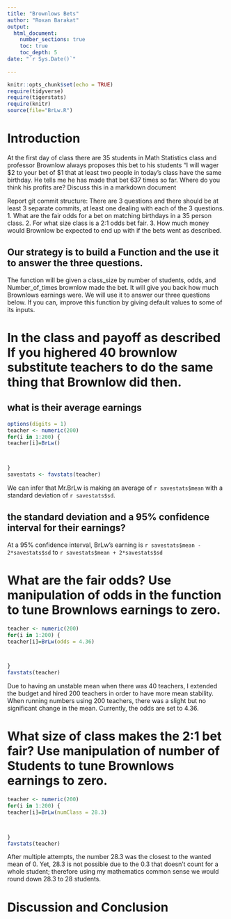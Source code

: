 ```yaml
---
title: "Brownlows Bets"
author: "Roxan Barakat"
output: 
  html_document:
    number_sections: true
    toc: true
    toc_depth: 5
date: "`r Sys.Date()`"    
    
---
```

```r
knitr::opts_chunk$set(echo = TRUE)
require(tidyverse)
require(tigerstats)
require(knitr)
source(file="BrLw.R")
```


<!-- We recommend you use git branches -- create a separate branch for each major section i.e. Introduction, Methods, Results, Inferential Results, and Discussion and Conclusions - leave the YAML block untouched until the final merge where you put in your own name !-->

# Introduction

<!--In this section you explain what you are trying to show.  Where did the data come from?  What is the research or other question you are trying to answer?!-->

 At the first day of class there are 35 students in Math Statistics class and professor Brownlow always proposes this bet to his students "I will wager $2 to your bet of $1 that at least two people in today's class have  the same birthday.  He tells me he has made that bet 637 times so far. Where do you think his profits are? Discuss this in a markdown document
 
Report git commit structure:
There are 3 questions and there should be at least 3 separate commits, at least one dealing with each of the 3 questions.
1. What are the fair odds for a bet on matching birthdays in a 35 person class.
2. For what size class is a 2:1 odds bet fair.
3. How much money would Brownlow be expected to end up with if the bets went as described.

## Our strategy is to build a Function and the use it to answer the three questions. 

The function will be given a class_size by number of students, odds, and Number_of_times brownlow made the bet.  It will give you back how much Brownlows earnings were. We will use it to answer our three questions below. If you can, improve this function by giving default values to some of its inputs. 

# In the class and payoff as described  If you highered 40 brownlow substitute teachers to do the same thing that Brownlow did then.


## what is their average earnings

```r
options(digits = 1)
teacher <- numeric(200)
for(i in 1:200) {
teacher[i]=BrLw()



}
savestats <- favstats(teacher) 

```

We can infer that Mr.BrLw is making an average of `r savestats$mean` with a standard deviation of `r savestats$sd`. 

## the standard deviation and a 95% confidence interval for their earnings?
At a 95% confidence interval, BrLw's earning is `r savestats$mean - 2*savestats$sd` to `r savestats$mean + 2*savestats$sd`

  
<!--Explain and display your method of coming up with a 95% confidence interval of  professor Brownlows winnings (or losings)-->

# What are the fair odds? Use manipulation of odds in the function to tune Brownlows earnings to zero. 

```r
teacher <- numeric(200)
for(i in 1:200) {
teacher[i]=BrLw(odds = 4.36)



}
favstats(teacher)

```

Due to having an unstable mean when there was 40 teachers, I extended the budget and hired 200 teachers in order to have more mean stability. When running numbers using 200 teachers, there was a slight but no significant change in the mean. Currently, the odds are set to 4.36.


<!--Decide on your methods:  In this section explain the approach you will take to attack the issue --- how will you decide on a likely estimate of professor Brownlow's earnings or losses after 637 bets. Also explain how you construct a 95% confidence interval about your estimate of his winnings !-->




# What size of class makes the 2:1 bet fair?  Use manipulation of number of Students to tune Brownlows earnings to zero.

<!--Explain and display the results of your method of coming up with the estimate of professor Brownlows betting profits!-->

```r
teacher <- numeric(200)
for(i in 1:200) {
teacher[i]=BrLw(numClass = 28.3)



}
favstats(teacher)

```

After multiple attempts, the number 28.3 was the closest to the wanted mean of 0. Yet, 28.3 is not possible due to the 0.3 that doesn't count for a whole student; therefore using my mathematics common sense we would round down 28.3 to 28 students. 





# Discussion and Conclusion

<!--Discussion and conclusion here.  If professor Brownlow is consistantly making or losing money how could he change his payout so that his profits center on zero?  Also discuss what size his class should be in order to have his current scheme balance at zero profit.!-->

